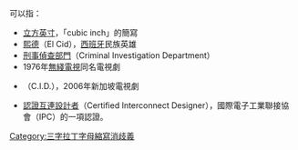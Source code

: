 可以指：

* [[立方英寸|立方英寸]]，「cubic inch」的簡寫
* [[熙德|熙德]]（El Cid），[[西班牙|西班牙]]民族英雄
* [[刑事偵緝處|刑事偵查部門]]（Criminal Investigation Department）
* 1976年[[無綫電視|無綫電視]]同名電視劇
* {{link-en|刑警2人组|C.I.D. (Singapore TV series)}}（C.I.D.），2006年新加坡電視劇
* [[認證互連設計者|認證互連設計者]]（Certified Interconnect Designer），國際電子工業聯接協會（IPC）的一項認證。
{{disambig}}

[[Category:三字拉丁字母縮寫消歧義|Category:三字拉丁字母縮寫消歧義]]